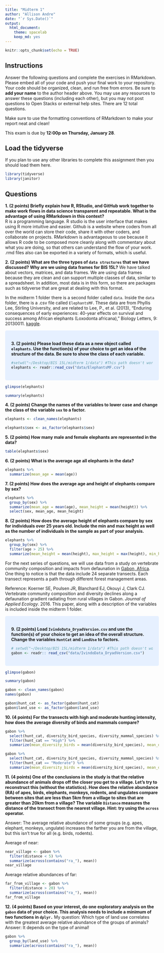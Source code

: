```yaml
---
title: "Midterm 1"
author: "Allison Andre"
date: "`r Sys.Date()`"
output:
  html_document: 
    theme: spacelab
    keep_md: yes
---
```


```r
knitr::opts_chunk$set(echo = TRUE)
```

## Instructions
Answer the following questions and complete the exercises in RMarkdown. Please embed all of your code and push your final work to your repository. Your code should be organized, clean, and run free from errors. Be sure to **add your name** to the author header above. You may use any resources to answer these questions (including each other), but you may not post questions to Open Stacks or external help sites. There are 12 total questions.  

Make sure to use the formatting conventions of RMarkdown to make your report neat and clean!  

This exam is due by **12:00p on Thursday, January 28**.  

## Load the tidyverse
If you plan to use any other libraries to complete this assignment then you should load them here.
```r
library(tidyverse)
library(janitor)
```

## Questions
**1. (2 points) Briefly explain how R, RStudio, and GitHub work together to make work flows in data science transparent and repeatable. What is the advantage of using RMarkdown in this context?**  
R is a programming language. R studio is the user interface that makes using R more intuitive and easier. Github is a website where coders from all over the world can store their code, share it with other coders, and collaborate on projects. RMarkdown is advantageous to use because it allows R code to be composed more cleanly along with commentary about what you are doing, so that others can understand the flow of your work. .rmd files also can be exported in a variety of formats, which is useful.

**2. (2 points) What are the three types of `data structures` that we have discussed? Why are we using data frames for BIS 15L?**
We have talked about vectors, matrices, and data frames. We are using data frames because they are clean and can support multiple classes of data, similar to a spreadsheet. In addition, most data is in this form, so there are packages such as tidyverse that are great at dealing with this format.

In the midterm 1 folder there is a second folder called `data`. Inside the `data` folder, there is a .csv file called `ElephantsMF`. These data are from Phyllis Lee, Stirling University, and are related to Lee, P., et al. (2013), "Enduring consequences of early experiences: 40-year effects on survival and success among African elephants (Loxodonta africana)," Biology Letters, 9: 20130011. [kaggle](https://www.kaggle.com/mostafaelseidy/elephantsmf).  

<style>
div.blue { background-color:#e6f0ff; border-radius: 5px; padding: 20px;}
</style>
<div class = "blue">

**3. (2 points) Please load these data as a new object called `elephants`. Use the function(s) of your choice to get an idea of the structure of the data. Be sure to show the class of each variable.**
```r
#setwd("~/Desktop/BIS 15L/midterm 1/data") #This path doesn't work for other people.
elephants <- readr::read_csv("data/ElephantsMF.csv")
```
</div>

```r
glimpse(elephants)
```
```r
summary(elephants)
```

**4. (2 points) Change the names of the variables to lower case and change the class of the variable `sex` to a factor.**
```r
elephants <- clean_names(elephants)
```

```r
elephants$sex <- as_factor(elephants$sex)
```

**5. (2 points) How many male and female elephants are represented in the data?**
```r
table(elephants$sex)
```

**6. (2 points) What is the average age all elephants in the data?**
```r
elephants %>%
  summarize(mean_age = mean(age))
```

**7. (2 points) How does the average age and height of elephants compare by sex?**
```r
elephants %>% 
  group_by(sex) %>%
  summarize(mean_age = mean(age), mean_height = mean(height)) %>% 
  select(sex, mean_age, mean_height)
```

**8. (2 points) How does the average height of elephants compare by sex for individuals over 25 years old. Include the min and max height as well as the number of individuals in the sample as part of your analysis.**
```r
elephants %>%
  group_by(sex) %>%
  filter(age > 25) %>%
  summarize(mean_height = mean(height), max_height = max(height), min_height = min(height), n = n())
```

For the next series of questions, we will use data from a study on vertebrate community composition and impacts from defaunation in [Gabon, Africa](https://en.wikipedia.org/wiki/Gabon). One thing to notice is that the data include 24 separate transects. Each transect represents a path through different forest management areas.  

Reference: Koerner SE, Poulsen JR, Blanchard EJ, Okouyi J, Clark CJ. Vertebrate community composition and diversity declines along a defaunation gradient radiating from rural villages in Gabon. _Journal of Applied Ecology_. 2016. This paper, along with a description of the variables is included inside the midterm 1 folder.  

<style>
div.blue { background-color:#e6f0ff; border-radius: 5px; padding: 20px;}
</style>
<div class = "blue">

**9. (2 points) Load `IvindoData_DryadVersion.csv` and use the function(s) of your choice to get an idea of the overall structure. Change the variables `HuntCat` and `LandUse` to factors.**
```r
# setwd("~/Desktop/BIS 15L/midterm 1/data") #This path doesn't work for other people.
gabon <- readr:: read_csv("data/IvindoData_DryadVersion.csv")
```
</div>

```r
glimpse(gabon)
```

```r
summary(gabon)
```
```r
gabon <- clean_names(gabon)
names(gabon)
```

```r
gabon$hunt_cat <- as_factor(gabon$hunt_cat)
gabon$land_use <- as_factor(gabon$land_use)
```

**10. (4 points) For the transects with high and moderate hunting intensity, how does the average diversity of birds and mammals compare?**
```r
gabon %>%
  select(hunt_cat, diversity_bird_species, diversity_mammal_species) %>% 
  filter(hunt_cat == "High") %>%
  summarize(mean_diversity_birds = mean(diversity_bird_species), mean_diversity_mammals = mean(diversity_mammal_species))
```

```r
gabon %>%
  select(hunt_cat, diversity_bird_species, diversity_mammal_species) %>% 
  filter(hunt_cat == "Moderate") %>%
  summarize(mean_diversity_birds = mean(diversity_bird_species), mean_diversity_mammals = mean(diversity_mammal_species))
```


**11. (4 points) One of the conclusions in the study is that the relative abundance of animals drops off the closer you get to a village. Let's try to reconstruct this (without the statistics). How does the relative abundance (RA) of apes, birds, elephants, monkeys, rodents, and ungulates compare between sites that are less than 5km from a village to sites that are greater than 20km from a village? The variable `Distance` measures the distance of the transect from the nearest village. Hint: try using the `across` operator.**  

Answer: The average relative abundance of some groups (e.g. apes, elephant, monkeys, ungulate) increases the farther you are from the village, but this isn't true for all (e.g. birds, rodents).

Average of near:
```r
near_village <- gabon %>% 
  filter(distance < 5) %>% 
  summarize(across(contains("ra_"), mean))
near_village
```

Average relative abundances of far:
```r
far_from_village <- gabon %>% 
  filter(distance > 20) %>% 
  summarize(across(contains("ra_"), mean))
far_from_village
```

**12. (4 points) Based on your interest, do one exploratory analysis on the `gabon` data of your choice. This analysis needs to include a minimum of two functions in `dplyr.`**
My question: Which type of land use correlates with the greatest average relative abundance of the groups of animals?
Answer: It depends on the type of animal!
```r
gabon %>% 
  group_by(land_use) %>% 
  summarize(across(contains("ra_"), mean))
```